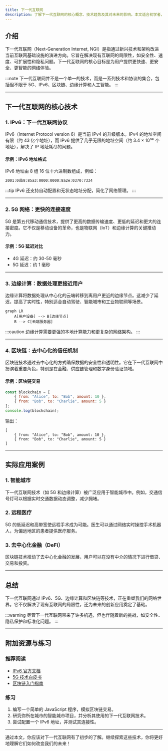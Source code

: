```yaml
---
title: 下一代互联网
description: 了解下一代互联网的核心概念、技术趋势及其对未来的影响。本文适合初学者，涵盖基础知识、实际案例和代码示例。
---
```


## 介绍

下一代互联网（Next-Generation Internet, NGI）是指通过新兴技术和架构改进当前互联网基础设施的演进方向。它旨在解决现有互联网的局限性，如安全性、速度、可扩展性和隐私问题。下一代互联网的核心目标是为用户提供更快速、更安全、更智能的网络体验。

:::note
下一代互联网并不是一个单一的技术，而是一系列技术和协议的集合，包括但不限于 5G、IPv6、区块链、边缘计算和人工智能。
:::

---

## 下一代互联网的核心技术

### 1. IPv6：下一代互联网协议

IPv6（Internet Protocol version 6）是当前 IPv4 的升级版本。IPv4 的地址空间有限（约 43 亿个地址），而 IPv6 提供了几乎无限的地址空间（约 3.4 × 10³⁸ 个地址），解决了 IP 地址耗尽的问题。

#### 示例：IPv6 地址格式
IPv6 地址由 8 组 16 位十六进制数组成，例如：
```
2001:0db8:85a3:0000:0000:8a2e:0370:7334
```

:::tip
IPv6 还支持自动配置和无状态地址分配，简化了网络管理。
:::

---

### 2. 5G 网络：更快的连接速度

5G 是第五代移动通信技术，提供了更高的数据传输速度、更低的延迟和更大的连接密度。它不仅是移动设备的革命，也是物联网（IoT）和边缘计算的关键推动力。

#### 示例：5G 延迟对比
- 4G 延迟：约 30-50 毫秒
- 5G 延迟：约 1 毫秒

---

### 3. 边缘计算：数据处理更接近用户

边缘计算将数据处理从中心化的云端转移到离用户更近的边缘节点。这减少了延迟，提高了实时性，特别适合自动驾驶、智能城市和工业物联网等场景。

```mermaid
graph LR
    A[用户设备] --> B[边缘节点]
    B --> C[云端服务器]
```

:::caution
边缘计算需要更强的本地计算能力和更复杂的网络架构。
:::

---

### 4. 区块链：去中心化的信任机制

区块链技术通过去中心化的方式确保数据的安全性和透明性。它在下一代互联网中扮演着重要角色，特别是在金融、供应链管理和数字身份验证领域。

#### 示例：区块链交易
```javascript
const blockchain = [
    { from: "Alice", to: "Bob", amount: 10 },
    { from: "Bob", to: "Charlie", amount: 5 }
];
console.log(blockchain);
```

输出：
```
[
    { from: "Alice", to: "Bob", amount: 10 },
    { from: "Bob", to: "Charlie", amount: 5 }
]
```

---

## 实际应用案例

### 1. 智能城市

下一代互联网技术（如 5G 和边缘计算）被广泛应用于智能城市中。例如，交通信号灯可以根据实时交通数据动态调整，减少拥堵。

### 2. 远程医疗

5G 的低延迟和高带宽使远程手术成为可能。医生可以通过网络实时操控手术机器人，为偏远地区的患者提供医疗服务。

### 3. 去中心化金融（DeFi）

区块链技术推动了去中心化金融的发展，用户可以在没有中介的情况下进行借贷、交易和投资。

---

## 总结

下一代互联网通过 IPv6、5G、边缘计算和区块链等技术，正在重塑我们的网络世界。它不仅解决了现有互联网的局限性，还为未来的创新应用奠定了基础。

:::warning
尽管下一代互联网带来了许多机遇，但也伴随着新的挑战，如安全性、隐私保护和标准化问题。
:::

---

## 附加资源与练习

### 推荐阅读
- [IPv6 官方文档](https://www.ietf.org/rfc/rfc8200.txt)
- [5G 技术白皮书](https://www.3gpp.org/)
- [区块链入门指南](https://blockchain.info/)

### 练习
1. 编写一个简单的 JavaScript 程序，模拟区块链交易。
2. 研究你所在城市的智能城市项目，并分析其使用的下一代互联网技术。
3. 尝试配置一个 IPv6 地址，并测试其连接性。

---

通过本文，你应该对下一代互联网有了初步的了解。继续探索这些技术，你将更好地理解它们如何改变我们的未来！